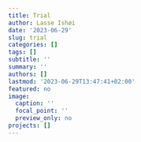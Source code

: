 ```yaml
---
title: Trial
author: Lasse Ishøi
date: '2023-06-29'
slug: trial
categories: []
tags: []
subtitle: ''
summary: ''
authors: []
lastmod: '2023-06-29T13:47:41+02:00'
featured: no
image:
  caption: ''
  focal_point: ''
  preview_only: no
projects: []
---
```

